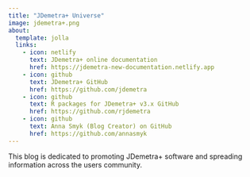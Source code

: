 ```yaml
---
title: "JDemetra+ Universe"
image: jdemetra+.png
about:
  template: jolla
  links:
    - icon: netlify
      text: JDemetra+ online documentation
      href: https://jdemetra-new-documentation.netlify.app
    - icon: github
      text: JDemetra+ GitHub 
      href: https://github.com/jdemetra
    - icon: github
      text: R packages for JDemetra+ v3.x GitHub 
      href: https://github.com/rjdemetra
    - icon: github
      text: Anna Smyk (Blog Creator) on GitHub
      href: https://github.com/annasmyk
---
```


This blog is dedicated to promoting JDemetra+ software and spreading information across the users community.
